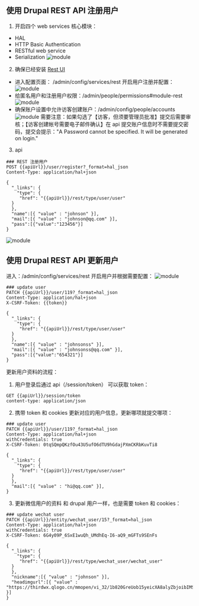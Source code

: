 
<Meta title="Drupal/REST/用户" id="user" />

## 使用 Drupal REST API 注册用户

1. 开启四个 web services 核心模块：

- HAL
- HTTP Basic Authentication
- RESTful web service
- Serialization
  ![module](/assets/storybook/assets/drupal/rest-module.png)

2. 确保已经安装 [Rest UI](https://www.drupal.org/project/restui)

- 进入配置页面： /admin/config/services/rest 开启用户注册并配置：
  ![module](/assets/storybook/assets/drupal/setting-user-register.png)
- 给匿名用户和注册用户权限：/admin/people/permissions#module-rest
  ![module](/assets/storybook/assets/drupal/drupal-rest-perms.png)
- 确保账户设置中允许访客创建账户：/admin/config/people/accounts
  ![module](/assets/storybook/assets/drupal/acount-setting.png)
  需要注意：如果勾选了【访客，但须要管理员批准】提交后需要审核；【访客创建帐号需要电子邮件确认】在 api 提交账户信息时不需要提交密码，提交会提示："A Password cannot be specified. It will be generated on login."

3. api

```
### REST 注册用户
POST {{apiUrl}}/user/register?_format=hal_json
Content-Type: application/hal+json

{
  "_links": {
    "type": {
     "href": "{{apiUrl}}/rest/type/user/user"
  }
  },
  "name":[{ "value" : "johnson" }],
  "mail":[{ "value" : "johnson@qq.com" }],
  "pass":[{"value":"123456"}]
}

```

![module](/assets/storybook/assets/drupal/register-success.png)

## 使用 Drupal REST API 更新用户

进入：/admin/config/services/rest 开启用户并根据需要配置：
![module](/assets/storybook/assets/drupal/user-update.png)

```
### update user
PATCH {{apiUrl}}/user/119?_format=hal_json
Content-Type: application/hal+json
X-CSRF-Token: {{token}}

{
  "_links": {
    "type": {
     "href": "{{apiUrl}}/rest/type/user/user"
  }
  },
  "name":[{ "value" : "johnsonss" }],
  "mail":[{ "value" : "johnsonss@qq.com" }],
  "pass":[{"value":"654321"}]
}

```

更新用户资料的流程：

1. 用户登录后通过 api（/session/token） 可以获取 token：

```
GET {{apiUrl}}/session/token
content-type: application/json
```

2. 携带 token 和 cookies 更新对应的用户信息，更新哪项就提交哪项：

```
### update user
PATCH {{apiUrl}}/user/119?_format=hal_json
Content-Type: application/hal+json
withCredentials: true
X-CSRF-Token: 0tqSQmpQKzfOu43U5ufO6dTU9hGdajPXmCKRbKuvTi8

{
  "_links": {
    "type": {
     "href": "{{apiUrl}}/rest/type/user/user"
  }
  },
  "mail":[{ "value" : "hi@qq.com" }],
}

```

3. 更新微信用户的资料
   和 drupal 用户一样，也是需要 token 和 cookies：

```
### update wechat user
PATCH {{apiUrl}}/entity/wechat_user/15?_format=hal_json
Content-Type: application/hal+json
withCredentials: true
X-CSRF-Token: 6G4y09P_6SxE1wuQh_UMdhEq-I6-aQ9_mGFTs9SEnFs

{
  "_links": {
    "type": {
     "href": "{{apiUrl}}/rest/type/wechat_user/wechat_user"
  }
  },
  "nickname":[{ "value" : "johnson" }],
  "headimgurl":[{ "value" : "https://thirdwx.qlogo.cn/mmopen/vi_32/1b820GreUob15yeicXA8alyZbjoibIMSHPmDnaZwHnVrn4tQP3nPwYMXgu1diaicfRnpBvpNy8DcBajsfQuicmPJtGA/132" }]
}

```
